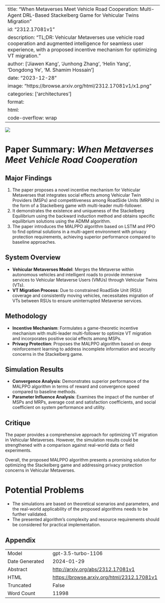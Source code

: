 
---
title: "When Metaverses Meet Vehicle Road Cooperation: Multi-Agent DRL-Based Stackelberg Game for Vehicular Twins Migration"
id: "2312.17081v1"
description: "TL;DR: Vehicular Metaverses use vehicle road cooperation and augmented intelligence for seamless user experience, with a proposed incentive mechanism for optimizing VT migration."
author: ['Jiawen Kang', 'Junhong Zhang', 'Helin Yang', 'Dongdong Ye', 'M. Shamim Hossain']
date: "2023-12-28"
image: "https://browse.arxiv.org/html/2312.17081v1/x1.png"
categories: ['architectures']
format:
  html:
    code-overflow: wrap
---

![](https://browse.arxiv.org/html/2312.17081v1/x1.png)

# Paper Summary: *When Metaverses Meet Vehicle Road Cooperation*

## Major Findings
1. The paper proposes a novel incentive mechanism for Vehicular Metaverses that integrates social effects among Vehicular Twin Providers (MSPs) and competitiveness among RoadSide Units (MRPs) in the form of a Stackelberg game with multi-leader multi-follower.
2. It demonstrates the existence and uniqueness of the Stackelberg Equilibrium using the backward induction method and obtains specific equilibrium solutions using the ADMM algorithm.
3. The paper introduces the MALPPO algorithm based on LSTM and PPO to find optimal solutions in a multi-agent environment with privacy protection requirements, achieving superior performance compared to baseline approaches.

## System Overview
- **Vehicular Metaverses Model**: Merges the Metaverse within autonomous vehicles and intelligent roads to provide immersive services to Vehicular Metaverse Users (VMUs) through Vehicular Twins (VTs).
- **VT Migration Process**: Due to constrained RoadSide Unit (RSU) coverage and consistently moving vehicles, necessitates migration of VTs between RSUs to ensure uninterrupted Metaverse services.

## Methodology
- **Incentive Mechanism**: Formulates a game-theoretic incentive mechanism with multi-leader multi-follower to optimize VT migration and incorporates positive social effects among MSPs.
- **Privacy Protection**: Proposes the MALPPO algorithm based on deep reinforcement learning to address incomplete information and security concerns in the Stackelberg game.

## Simulation Results
- **Convergence Analysis**: Demonstrates superior performance of the MALPPO algorithm in terms of reward and convergence speed compared to baseline methods.
- **Parameter Influence Analysis**: Examines the impact of the number of MSPs and MRPs, average cost and satisfaction coefficients, and social coefficient on system performance and utility.

## Critique
The paper provides a comprehensive approach for optimizing VT migration in Vehicular Metaverses. However, the simulation results could be strengthened with a comparison against real-world data or field experiments.

Overall, the proposed MALPPO algorithm presents a promising solution for optimizing the Stackelberg game and addressing privacy protection concerns in Vehicular Metaverses.

# Potential Problems
- The simulations are based on theoretical scenarios and parameters, and the real-world applicability of the proposed algorithms needs to be further validated.
- The presented algorithm's complexity and resource requirements should be considered for practical implementation.

## Appendix

|          |          |
|----------|----------|
| Model     | gpt-3.5-turbo-1106       |
| Date Generated     | 2024-01-29       |
| Abstract | [http://arxiv.org/abs/2312.17081v1](http://arxiv.org/abs/2312.17081v1)        |
| HTML     | [https://browse.arxiv.org/html/2312.17081v1](https://browse.arxiv.org/html/2312.17081v1)       |
| Truncated       | False       |
| Word Count       | 11998       |